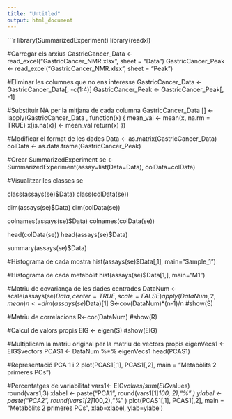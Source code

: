 ```yaml
---
title: "Untitled"
output: html_document
---
```

```r
library(SummarizedExperiment)
library(readxl)

#Carregar els arxius
GastricCancer_Data <- read_excel("GastricCancer_NMR.xlsx", sheet = "Data")
GastricCancer_Peak <- read_excel("GastricCancer_NMR.xlsx", sheet = "Peak")

#Eliminar les columnes que no ens interesse
GastricCancer_Data <- GastricCancer_Data[, -c(1:4)]
GastricCancer_Peak <- GastricCancer_Peak[, -1]

#Substituir NA per la mitjana de cada columna
GastricCancer_Data [] <- lapply(GastricCancer_Data , function(x) {
  mean_val <- mean(x, na.rm = TRUE)
  x[is.na(x)] <- mean_val
  return(x)
})

#Modificar el format de les dades
Data <- as.matrix(GastricCancer_Data)
colData <- as.data.frame(GastricCancer_Peak)

#Crear SummarizedExperiment
se <- SummarizedExperiment(assay=list(Data=Data),
                           colData=colData)

#Visualitzar les classes
se

class(assays(se)$Data)
class(colData(se))

dim(assays(se)$Data)
dim(colData(se))

colnames(assays(se)$Data)
colnames(colData(se))

head(colData(se))
head(assays(se)$Data)

summary(assays(se)$Data)

#Histograma de cada mostra
hist(assays(se)$Data[,1], main="Sample_1")

#Histograma de cada metabòlit
hist(assays(se)$Data[1,], main="M1")

#Matriu de covariança de les dades centrades
DataNum <- scale(assays(se)$Data, center = TRUE, scale=FALSE)
apply(DataNum,2, mean)
n<- dim(assays(se)$Data)[1]
S<-cov(DataNum)*(n-1)/n
#show(S)

#Matriu de correlacions
R<-cor(DataNum)
#show(R)

#Calcul de valors propis
EIG <- eigen(S)
#show(EIG)

#Multiplicam la matriu original per la matriu de vectors propis
eigenVecs1 <- EIG$vectors
PCAS1 <- DataNum %*% eigenVecs1
head(PCAS1)

#Representació PCA 1 i 2
plot(PCAS1[,1], PCAS1[,2], main = "Metabòlits 2 primeres PCs")

#Percentatges de variabilitat
vars1<- EIG$values/sum(EIG$values)
round(vars1,3)
xlabel <- paste("PCA1 ", round(vars1[1]*100, 2),"%" )
ylabel <- paste("PCA2 ", round(vars1[2]*100,2),"%" )
plot(PCAS1[,1], PCAS1[,2], main = "Metabòlits 2 primeres PCs",
     xlab=xlabel, ylab=ylabel)